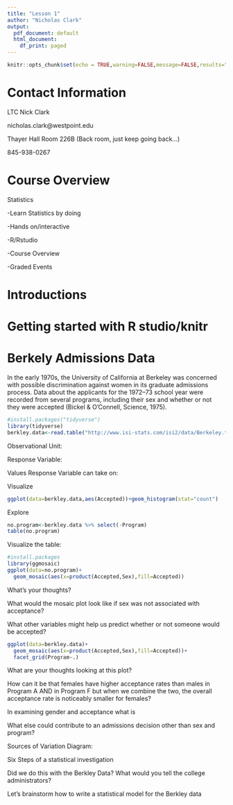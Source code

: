 ```yaml
---
title: "Lesson 1"
author: "Nicholas Clark"
output:
  pdf_document: default
  html_document:
    df_print: paged
---
```


```r
knitr::opts_chunk$set(echo = TRUE,warning=FALSE,message=FALSE,results="hide",fig.show="hide")
```

# Contact Information

LTC Nick Clark

nicholas.clark@westpoint.edu

Thayer Hall Room 226B (Back room, just keep going back...)

845-938-0267

# Course Overview

\textit{Applied } Statistics

-Learn Statistics by doing

-Hands on/interactive

-R/Rstudio

-Course Overview

-Graded Events

# Introductions

# Getting started with R studio/knitr

# Berkely Admissions Data

In the early 1970s, the University of California at Berkeley was concerned with possible
discrimination against women in its graduate admissions process. Data about the applicants for
the 1972–73 school year were recorded from several programs, including their sex and whether
or not they were accepted (Bickel & O’Connell, Science, 1975).

```r
#install.packages("tidyverse")
library(tidyverse)
berkley.data<-read.table("http://www.isi-stats.com/isi2/data/Berkeley.txt",header=T)
```

Observational Unit:

\vspace{.5in}

Response Variable:

\vspace{.5in}

Values Response Variable can take on:

\vspace{.5in}

Visualize

```r
ggplot(data=berkley.data,aes(Accepted))+geom_histogram(stat="count")
```

Explore
```r
no.program<-berkley.data %>% select(-Program)
table(no.program)
```
Visualize the table:

```r
#install.packages
library(ggmosaic)
ggplot(data=no.program)+
  geom_mosaic(aes(x=product(Accepted,Sex),fill=Accepted))
```
What's your thoughts?

\vspace{.5in}

What would the mosaic plot look like if sex was not associated with acceptance?

\vspace{.5in}

What other variables might help us predict whether or not someone would be accepted?

\vspace{.4in}

```r
ggplot(data=berkley.data)+
  geom_mosaic(aes(x=product(Accepted,Sex),fill=Accepted))+
  facet_grid(Program~.)
```

What are your thoughts looking at this plot?

\vspace{.4in}

How can it be that females have higher acceptance rates than males in Program A AND in Program F but when we combine the two, the overall acceptance rate is noticeably smaller for females?

\vspace{.4in}

In examining gender and acceptance what is \textbf{confounding?}

\vspace{.2in}

What else could contribute to an admissions decision other than sex and program?

\vspace{.5in}

Sources of Variation Diagram:

\vspace{1.in}

\newpage

Six Steps of a statistical investigation

\begin{itemize}
\item Ask a Research Question

\item Design a study and collect data

\item Explore the data

\item Draw inferences beyond the data

\item Formulate conclusions

\item Look back and ahead

\end{itemize}


Did we do this with the Berkley Data?  What would you tell the college administrators?

\vspace{4.in}


Let's brainstorm how to write a statistical model for the Berkley data




